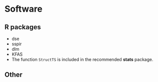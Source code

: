 # Software

## R packages

- dse
- sspir
- dlm
- KFAS
- The function `StructTS` is included in the recommended **stats** package.



## Other
